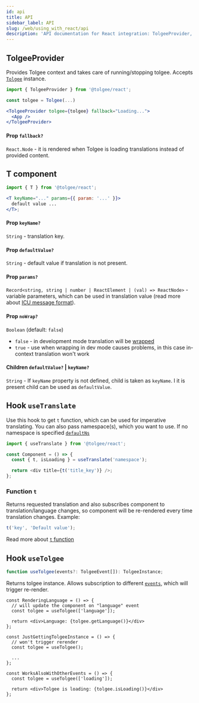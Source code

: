 ```yaml
---
id: api
title: API
sidebar_label: API
slug: /web/using_with_react/api
description: 'API documentation for React integration: TolgeeProvider​, T-component and different hooks ( useCurrentLanguage, useSetLanguage, useTranslate).'
---
```


## TolgeeProvider

Provides Tolgee context and takes care of running/stopping tolgee. Accepts [`Tolgee`](../core-package/tolgee) instance.

```jsx
import { TolgeeProvider } from '@tolgee/react';

const tolgee = Tolgee(...)

<TolgeeProvider tolgee={tolgee} fallback="Loading...">
  <App />
</TolgeeProvider>
```

#### Prop `fallback?`

`React.Node` - it is rendered when Tolgee is loading translations instead of provided content.

## T component

```jsx
import { T } from '@tolgee/react';

<T keyName="..." params={{ param: '...' }}>
  default value ...
</T>;
```

#### Prop `keyName?`

`String` - translation key.

#### Prop `defaultValue?`

`String` - default value if translation is not present.

#### Prop `params?`

`Record<string, string | number | ReactElement | (val) => ReactNode>` - variable parameters, which can be used in translation value
(read more about [ICU message format](../../icu_message_format)).

#### Prop `noWrap?`

`Boolean` (default: `false`)

- `false` - in development mode translation will be [wrapped](../wrapping)
- `true` - use when wrapping in dev mode causes problems, in this case in-context translation won't work

#### Children `defaultValue?` | `keyName?`

`String` - If `keyName` property is not defined, child is taken as `keyName`. I it is present child can be used as `defaultValue`.

## Hook `useTranslate`

Use this hook to get `t` function, which can be used for imperative translating. You can also pass namespace(s), which you want to use. If no namespace is specified [`defaultNs`](../core-package/options#defaultns)

```js
import { useTranslate } from '@tolgee/react';

const Component = () => {
  const { t, isLoading } = useTranslate('namespace');

  return <div title={t('title_key')} />;
};
```

### Function `t`

Returns requested translation and also subscribes component to translation/language changes,
so component will be re-rendered every time translation changes. Example:

```ts
t('key', 'Default value');
```

Read more about [`t` function](../core-package/tolgee#t)

## Hook `useTolgee`

```ts
function useTolgee(events?: TolgeeEvent[]): TolgeeInstance;
```

Returns tolgee instance. Allows subscription to different [`events`](../core-package/events), which will trigger re-render.

```tsx
const RenderingLanguage = () => {
  // will update the component on "language" event
  const tolgee = useTolgee(['language']);

  return <div>Language: {tolgee.getLanguage()}</div>
};

const JustGettingTolgeeInstance = () => {
  // won't trigger rerender
  const tolgee = useTolgee();

  ...
};

const WorksAlsoWithOtherEvents = () => {
  const tolgee = useTolgee(['loading']);

  return <div>Tolgee is loading: {tolgee.isLoading()}</div>
};
```

